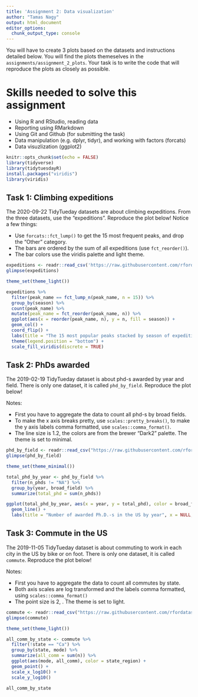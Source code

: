 ```yaml
---
title: 'Assignment 2: Data visualization'
author: "Tamas Nagy"
output: html_document
editor_options: 
  chunk_output_type: console
---
```


You will have to create 3 plots based on the datasets and instructions detailed below. You will find the plots themeselves in the `assignments/assignment_2_plots`. Your task is to write the code that will reproduce the plots as closely as possible.

# Skills needed to solve this assignment

-   Using R and RStudio, reading data
-   Reporting using RMarkdown
-   Using Git and Github (for submitting the task)
-   Data manipulation (e.g. dplyr, tidyr), and working with factors (forcats)
-   Data visuzlization (ggplot2)

```r
knitr::opts_chunk$set(echo = FALSE)
library(tidyverse)
library(tidytuesdayR)
install.packages("viridis")
library(viridis)
```

## Task 1: Climbing expeditions

The 2020-09-22 TidyTueday datasets are about climbing expeditions. From the three datasets, use the "expeditions". Reproduce the plot below! Notice a few things:

-   Use `forcats::fct_lump()` to get the 15 most frequent peaks, and drop the "Other" category.
-   The bars are ordered by the sum of all expeditions (use `fct_reorder()`).
-   The bar colors use the viridis palette and light theme.

```r
expeditions <- readr::read_csv('https://raw.githubusercontent.com/rfordatascience/tidytuesday/master/data/2020/2020-09-22/expeditions.csv')
glimpse(expeditions)

theme_set(theme_light())

expeditions %>%
  filter(peak_name == fct_lump_n(peak_name, n = 15)) %>%
  group_by(season) %>%
  count(peak_name) %>%
  mutate(peak_name = fct_reorder(peak_name, n)) %>%
  ggplot(aes(x = reorder(peak_name, n), y = n, fill = season)) +
  geom_col() +
  coord_flip() +
  labs(title = "The 15 most popular peaks stacked by season of expedition", x = NULL, y = "Number of expeditions") +
  theme(legend.position = "bottom") +
  scale_fill_viridis(discrete = TRUE)
```

## Task 2: PhDs awarded

The 2019-02-19 TidyTueday dataset is about phd-s awarded by year and field. There is only one dataset, it is called `phd_by_field`. Reproduce the plot below!

Notes:

-   First you have to aggregate the data to count all phd-s by broad fields.
-   To make the x axis breaks pretty, use `scales::pretty_breaks()`, to make the y axis labels comma formatted, use `scales::comma_format()`.
-   The line size is 1.2, the colors are from the brewer "Dark2" palette. The theme is set to minimal.

```r
phd_by_field <- readr::read_csv("https://raw.githubusercontent.com/rfordatascience/tidytuesday/master/data/2019/2019-02-19/phd_by_field.csv")
glimpse(phd_by_field)

theme_set(theme_minimal())

total_phd_by_year <- phd_by_field %>%
  filter(n_phds != "NA") %>%
  group_by(year, broad_field) %>%
  summarize(total_phd = sum(n_phds))

ggplot(total_phd_by_year, aes(x = year, y = total_phd), color = broad_field) +
  geom_line() +
  labs(title = "Number of awarded Ph.D.-s in the US by year", x = NULL, y = NULL)
```

## Task 3: Commute in the US

The 2019-11-05 TidyTueday dataset is about commuting to work in each city in the US by bike or on foot. There is only one dataset, it is called `commute`. Reproduce the plot below!

Notes:

-   First you have to aggregate the data to count all commutes by state.
-   Both axis scales are log transformed and the labels comma formatted, using `scales::comma_format()`
-   The point size is 2, . The theme is set to light.

```r
commute <- readr::read_csv("https://raw.githubusercontent.com/rfordatascience/tidytuesday/master/data/2019/2019-11-05/commute.csv")
glimpse(commute)

theme_set(theme_light())

all_comm_by_state <- commute %>%
  filter(!state == "Ca") %>%
  group_by(state, mode) %>%
  summarize(all_comm = sum(n)) %>%
  ggplot(aes(mode, all_comm), color = state_region) +
  geom_point() +
  scale_x_log10() +
  scale_y_log10()

all_comm_by_state
```
